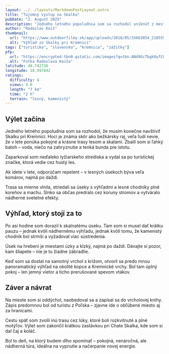 ```yaml
---
layout: ../../layouts/MarkdownPostLayout.astro
title: "Tajomný výstup na Skalku"
pubDate: "2. August 2025"
description: "Jedného letného popoludnia som sa rozhodol uniknúť z mesta a objaviť turistickú trasu vedúcu na Skalku pri Kremnici. Výlet ma zaviedol cez lesy, skalnaté úseky a pokojné lúky až na vyhliadkový hrebeň s nádherným výhľadom na Kremnické vrchy. Hoci trasa nebola náročná, poskytla mi presne to, čo som hľadal – pokoj, krásnu prírodu a ticho. Ideálne miesto pre každého, kto túži vypnúť a na chvíľu sa stratiť v horách."
author: "Radoslav Koiš"
thumbnail:
  url: "https://www.outdoorfilmy.sk/app/uploads/2018/05/33663054_2105595349469086_776130917151277056_o.jpg"
  alt: "Výhľad zo Skalky pri Kremnici"
tags: ["turistika", "slovensko", "kremnica", "zážitky"]
pfp:
  url: "https://encrypted-tbn0.gstatic.com/images?q=tbn:ANd9GcTbgk0yfCOe55931lf6q0osfhGRU-fnH8Im1g&s"
  alt: "Fotka Radoslava Koiša"
latitude: 48.742736
longitude: 18.997842
ratings:
  difficulty: 4
  views: 4.0
  length: "7 km"
  time: "2 h"
  terrain: "lesný, kamenistý"
---
```



## Výlet začína

Jedného letného popoludnia som sa rozhodol, že musím konečne navštíviť Skalku pri Kremnici. Hoci je známa skôr ako bežkársky raj, veľa ľudí nevie, že v lete ponúka pokojné a krásne trasy lesom a skalami. Zbalil som si ľahký batoh – voda, niečo na zahryznutie a tenká bunda pre istotu.

Zaparkoval som neďaleko lyžiarskeho strediska a vydal sa po turistickej značke, ktorá vedie cez hustý les.

<Aside title="Rada pre Vás" type="tip">
  Ak idete v lete, odporúčam repelent – v lesných úsekoch býva veľa komárov, najmä po daždi.
</Aside>

Trasa sa mierne vlnila, striedali sa úseky s výhľadmi a lesné chodníky plné koreňov a machu. Slnko sa občas predralo cez koruny stromov a vytváralo nádherné svetelné efekty.

## Výhľad, ktorý stojí za to

Po asi hodine som dorazil k skalnatému úseku. Tam som si musel dať krátku pauzu – jednak kvôli nádhernému výhľadu, jednak kvôli tomu, že kamenistý chodník bol strmší a vyžadoval viac sústredenia.

<Aside title="Pozor!" type="danger">
  Úsek na hrebeni je miestami úzky a klzký, najmä po daždi. Dávajte si pozor, kam šliapete – nie je tu žiadne zábradlie.
</Aside>

Keď som sa dostal na samotný vrchol s krížom, otvoril sa predo mnou panoramatický výhľad na okolité kopce a Kremnické vrchy. Bol tam úplný pokoj – len jemný vietor a ticho prerušované spevom vtákov.

## Záver a návrat

Na mieste som si oddýchol, naobedoval sa a zapísal sa do vrcholovej knihy. Zápis predomnou bol od turistu z Poľska – zjavne ide o obľúbené miesto aj za hranicami.

Cestu späť som zvolil inú trasu cez lúky, ktoré boli rozkvitnuté a plné motýľov. Výlet som zakončil krátkou zastávkou pri Chate Skalka, kde som si dal čaj a koláč.

Bol to deň, na ktorý budem dlho spomínať – pokojná, nenáročná, ale nádherná túra, ideálna na vypnutie a načerpanie novej energie.